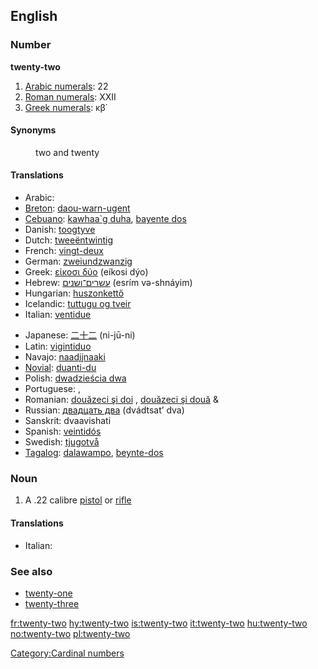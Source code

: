 ==English==

===Number===
'''twenty-two'''

# [[w:Arabic numerals|Arabic numerals]]: 22
# [[w:Roman numerals|Roman numerals]]: XXII
# [[w:Greek numerals|Greek numerals]]: κβ΄

====Synonyms====
: two and twenty

====Translations====
{{trans-top|twenty-two}}
* Arabic: {{Arab|[[اثنين وعشرين]]}} {{unicode|(’iθnēn wi-ʕišrīn)}}
* [[Breton]]: [[daou-warn-ugent]]
* [[Cebuano]]: [[kawhaa`g duha]], [[bayente dos]]
* Danish: [[toogtyve]]
* Dutch: [[tweeëntwintig]]
* French: [[vingt-deux]] {{m}}
* German: [[zweiundzwanzig]]
* Greek: [[είκοσι δύο]] (eíkosi dýo)
* Hebrew: [[עשרים־ושנים]] (esrím və-shnáyim)
* Hungarian: [[huszonkettő]]
* Icelandic: [[tuttugu og tveir]]
* Italian: [[ventidue]]
{{trans-mid}}
* Japanese: [[二十二]] (ni-jū-ni)
* Latin: [[vigintiduo]]
* Navajo: [[naadįįnaaki]]
* [[Novial]]: [[duanti-du]]
* Polish: [[dwadzieścia dwa]]
* Portuguese: {{t|pt|vinte e dois|m}}, {{t|pt|vinte e duas|f}}
* Romanian: [[douăzeci şi doi]] {{m}}, [[douăzeci şi două]] {{f}} & {{n}}
* Russian: [[двадцать два]] (dvádtsat’ dva)
* Sanskrit: dvaavi{{m}}shati
* Spanish: [[veintidós]]
* Swedish: [[tjugotvå]]
* [[Tagalog]]: [[dalawampo]], [[beynte-dos]]
{{trans-bottom}}

===Noun===
{{en-noun|sg=[[twenty]]-[[two]]}}

# A .22 calibre [[pistol]] or [[rifle]]

====Translations====
{{trans-top|.22 calibre pistol or rifle}}
* Italian: {{t|it|ventidue|m}}
{{trans-mid}}
{{trans-bottom}}

===See also===
* [[twenty-one]]
* [[twenty-three]]

[[Category:Cardinal numbers]]

[[fr:twenty-two]]
[[hy:twenty-two]]
[[is:twenty-two]]
[[it:twenty-two]]
[[hu:twenty-two]]
[[no:twenty-two]]
[[pl:twenty-two]]